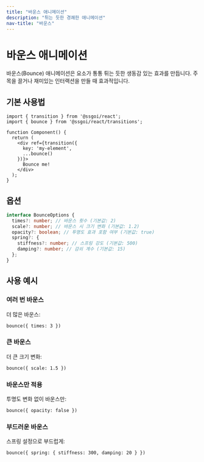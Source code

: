 ```yaml
---
title: "바운스 애니메이션"
description: "튀는 듯한 경쾌한 애니메이션"
nav-title: "바운스"
---
```


# 바운스 애니메이션

바운스(Bounce) 애니메이션은 요소가 통통 튀는 듯한 생동감 있는 효과를 만듭니다. 주목을 끌거나 재미있는 인터랙션을 만들 때 효과적입니다.

## 기본 사용법

<TransitionDemo type="bounce" />

```tsx
import { transition } from '@ssgoi/react';
import { bounce } from '@ssgoi/react/transitions';

function Component() {
  return (
    <div ref={transition({
      key: 'my-element',
      ...bounce()
    })}>
      Bounce me!
    </div>
  );
}
```

## 옵션

```typescript
interface BounceOptions {
  times?: number; // 바운스 횟수 (기본값: 2)
  scale?: number; // 바운스 시 크기 변화 (기본값: 1.2)
  opacity?: boolean; // 투명도 효과 포함 여부 (기본값: true)
  spring?: {
    stiffness?: number; // 스프링 강도 (기본값: 500)
    damping?: number; // 감쇠 계수 (기본값: 15)
  };
}
```

## 사용 예시

### 여러 번 바운스

더 많은 바운스:

```tsx
bounce({ times: 3 })
```

### 큰 바운스

더 큰 크기 변화:

```tsx
bounce({ scale: 1.5 })
```

### 바운스만 적용

투명도 변화 없이 바운스만:

```tsx
bounce({ opacity: false })
```

### 부드러운 바운스

스프링 설정으로 부드럽게:

```tsx
bounce({ spring: { stiffness: 300, damping: 20 } })
```